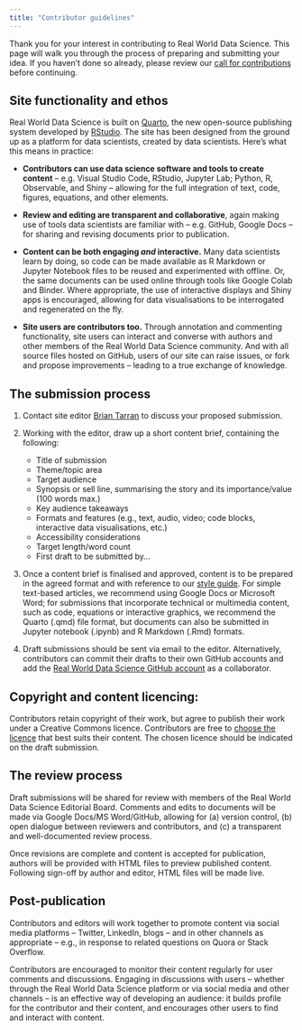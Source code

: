 ```yaml
---
title: "Contributor guidelines"
---
```

Thank you for your interest in contributing to Real World Data Science. This page will walk you through the process of preparing and submitting your idea. If you haven't done so already, please review our [call for contributions](call-for-contributions.qmd) before continuing.

## Site functionality and ethos
Real World Data Science is built on [Quarto](https://quarto.org/), the new open-source publishing system developed by [RStudio](https://www.rstudio.com/). The site has been designed from the ground up as a platform for data scientists, created by data scientists. Here’s what this means in practice:  

* **Contributors can use data science software and tools to create content** – e.g. Visual Studio Code, RStudio, Jupyter Lab; Python, R, Observable, and Shiny – allowing for the full integration of text, code, figures, equations, and other elements. 

* **Review and editing are transparent and collaborative**, again making use of tools data scientists are familiar with – e.g. GitHub, Google Docs – for sharing and revising documents prior to publication. 

* **Content can be both engaging *and* interactive.** Many data scientists learn by doing, so code can be made available as R Markdown or Jupyter Notebook files to be reused and experimented with offline. Or, the same documents can be used online through tools like Google Colab and Binder. Where appropriate, the use of interactive displays and Shiny apps is encouraged, allowing for data visualisations to be interrogated and regenerated on the fly.  

* **Site users are contributors too.** Through annotation and commenting functionality, site users can interact and converse with authors and other members of the Real World Data Science community. And with all source files hosted on GitHub, users of our site can raise issues, or fork and propose improvements – leading to a true exchange of knowledge. 

## The submission process
1. Contact site editor [Brian Tarran](mailto:b.tarran@rss.org.uk) to discuss your proposed submission.

2. Working with the editor, draw up a short content brief, containing the following:
    + Title of submission
    + Theme/topic area
    + Target audience 
    + Synopsis or sell line, summarising the story and its importance/value (100 words max.) 
    + Key audience takeaways 
    + Formats and features (e.g., text, audio, video; code blocks, interactive data visualisations, etc.) 
    + Accessibility considerations 
    + Target length/word count 
    + First draft to be submitted by... 

3. Once a content brief is finalised and approved, content is to be prepared in the agreed format and with reference to our [style guide](style-guide.qmd). For simple text-based articles, we recommend using Google Docs or Microsoft Word; for submissions that incorporate technical or multimedia content, such as code, equations or interactive graphics, we recommend the Quarto (.qmd) file format, but documents can also be submitted in Jupyter notebook (.ipynb) and R Markdown (.Rmd) formats. 

4. Draft submissions should be sent via email to the editor. Alternatively, contributors can commit their drafts to their own GitHub accounts and add the [Real World Data Science GitHub account](https://github.com/realworlddatascience) as a collaborator. 

## Copyright and content licencing: 
Contributors retain copyright of their work, but agree to publish their work under a Creative Commons licence. Contributors are free to [choose the licence](https://creativecommons.org/choose/) that best suits their content. The chosen licence should be indicated on the draft submission.

## The review process
Draft submissions will be shared for review with members of the Real World Data Science Editorial Board. Comments and edits to documents will be made via Google Docs/MS Word/GitHub, allowing for (a) version control, (b) open dialogue between reviewers and contributors, and (c) a transparent and well-documented review process. 

Once revisions are complete and content is accepted for publication, authors will be provided with HTML files to preview published content. Following sign-off by author and editor, HTML files will be made live.

## Post-publication
Contributors and editors will work together to promote content via social media platforms – Twitter, LinkedIn, blogs – and in other channels as appropriate – e.g., in response to related questions on Quora or Stack Overflow. 

Contributors are encouraged to monitor their content regularly for user comments and discussions. Engaging in discussions with users – whether through the Real World Data Science platform or via social media and other channels – is an effective way of developing an audience: it builds profile for the contributor and their content, and encourages other users to find and interact with content. 

<!-- Real World Data Science will also promote new content regularly via a newsletter, which users of the platform can sign up to receive. We will also look to partner with other newsletter publishers so that Real World Data Science content is featured within their mailings. -->